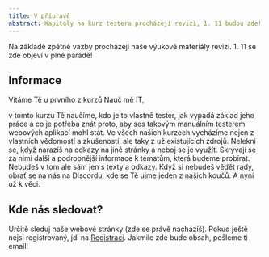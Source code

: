 ```yaml
---
title: V přípravě
abstract: Kapitoly na kurz testera procházejí revizí, 1. 11 budou zde!
---
```


Na základě zpětné vazby procházejí naše výukové materiály revizí. 1. 11 se zde objeví v plné parádě!

## Informace

Vítáme Tě u prvního z kurzů Nauč mě IT,

v tomto kurzu Tě naučíme, kdo je to vlastně tester, jak vypadá základ jeho práce a co je potřeba znát proto, aby ses takovým manuálním testerem webových aplikací mohl stát.
Ve všech našich kurzech vycházíme nejen z vlastních vědomostí a zkušeností, ale taky z už existujících zdrojů. Nelekni se, když narazíš na odkazy na jiné stránky a neboj se je využít. Skrývají se za nimi další a podrobnější informace k tématům, která budeme probírat.
Nebudeš v tom ale sám jen s texty a odkazy. Když si nebudeš vědět rady, obrať se na nás na Discordu, kde se Tě ujme jeden z našich koučů. A nyní už k věci.

## Kde nás sledovat?

Určitě sleduj naše webové stránky (zde se právě nacházíš). Pokud ještě nejsi registrovaný, jdi na [Registraci](/sign). Jakmile zde bude obsah, pošleme ti email!

<div className='flex flex-row gap-6 mt-4'>
    <FacebookBtn href='https://www.facebook.com/NaucMeIT' label='Facebook stránka - Nauč mě IT' />
    <LinkedInBtn href='https://www.linkedin.com/company/nauc-me-it/' label='LinkedIn stránka - Nauč mě IT' />
</div>
